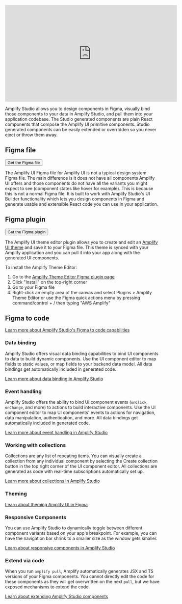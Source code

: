 

<iframe className="video" width="560" height="315" src="https://www.youtube.com/embed/kGvVG3hjpTU" title="YouTube video player" frameborder="0" allow="accelerometer; autoplay; clipboard-write; encrypted-media; gyroscope; picture-in-picture" allowfullscreen></iframe>

Amplify Studio allows you to design components in Figma, visually bind those components to your data in Amplify Studio, and pull them into your application codebase. The Studio generated components are plain React components that compose the Amplify UI primitive components. Studio generated components can be easily extended or overridden so you never eject or throw them away. 

## Figma file

<Button as={Link} href="https://www.figma.com/community/file/1047600760128127424" isExternal>
  Get the Figma file
</Button>

The Amplify UI Figma file for Amplify UI is not a typical design system Figma file. The main difference is it does not have all components Amplify UI offers and those components do not have all the variants you might expect to see (component states like hover for example). This is because this is not a normal Figma file. It is built to work with Amplify Studio's UI Builder functionality which lets you design components in Figma and generate usable and extensible React code you can use in your application. 

## Figma plugin

<Button as={Link} variation="primary" href="https://www.figma.com/community/plugin/1040722185526429545/AWS-Amplify-Theme-Editor" isExternal>
  Get the Figma plugin
</Button>

The Amplify UI theme editor plugin allows you to create and edit an [Amplify UI theme](../theming) and save it to your Figma file. This theme is synced with your Amplify application and you can pull it into your app along with the generated UI components. 

To install the Amplify Theme Editor:

1. Go to the [Amplify Theme Editor Figma plugin page](https://www.figma.com/community/plugin/1040722185526429545/AWS-Amplify-Theme-Editor)
1. Click "Install" on the top-right corner
1. Go to your Figma file
1. Right-click an empty area of the canvas and select Plugins > Amplify Theme Editor or use the Figma quick actions menu by pressing command/control + / then typing "AWS Amplify"

## Figma to code



[Learn more about Amplify Studio's Figma to code capabilities](https://docs.amplify.aws/console/uibuilder/figmatocode/)

### Data binding

Amplify Studio offers visual data binding capabilities to bind UI components to data to build dynamic components. Use the UI component editor to map fields to static values, or map fields to your backend data model. All data bindings get automatically included in generated code.

[Learn more about data binding in Amplify Studio](https://docs.amplify.aws/console/uibuilder/databinding/)

### Event handling

Amplify Studio offers the ability to bind UI component events (`onClick`, `onChange`, and more) to actions to build interactive components. Use the UI component editor to map UI components' events to actions for navigation, data manipulation, authentication, and more. All data bindings get automatically included in generated code.

[Learn more about event handling in Amplify Studio](https://docs.amplify.aws/console/uibuilder/eventhandling/)

### Working with collections

Collections are any list of repeating items. You can visually create a collection from any individual component by selecting the Create collection button in the top right corner of the UI component editor. All collections are generated as code with real-time subscriptions automatically set up.

[Learn more about collections in Amplify Studio](https://docs.amplify.aws/console/uibuilder/collections/)

### Theming

[Learn about theming Amplify UI in Figma](https://docs.amplify.aws/console/uibuilder/theming/)

### Responsive Components

You can use Amplify Studio to dynamically toggle between different component variants based on your app's breakpoint. For example, you can have the navigation bar shrink to a smaller size as the window gets smaller.

[Learn about responsive components in Amplify Studio](https://docs.amplify.aws/console/uibuilder/responsive/)

### Extend via code

When you run `amplify pull`, Amplify automatically generates JSX and TS versions of your Figma components. You cannot directly edit the code for these components as they will get overwritten on the next `pull`, but we have exposed mechanisms to extend the code.

[Learn about extending Amplify Studio components](https://docs.amplify.aws/console/uibuilder/override/)

